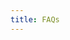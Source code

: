 ```yaml
---
title: FAQs
---
```



<HeadTitle title="FAQs | OpenBB Platform Docs" />

<ul className="grid grid-cols-1 gap-4 -ml-6">
<NewReferenceCard
    title="What's the Difference Between OpenBB SDK and Platform?"
    description="This page highlights some key differences between the legacy OpenBB SDK and the new Platforrm."
    url="faqs/platform_vs_sdk"
/>
<NewReferenceCard
    title="Data Providers"
    description="Get answers about data providers and provider extensions."
    url="faqs/data_providers"
/>
</ul>

